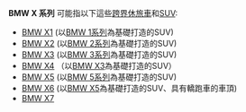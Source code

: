 '''BMW X 系列''' 可能指以下這些[[跨界休旅車|跨界休旅車]]和[[SUV|SUV]]:
*[[BMW_X1|BMW X1]] (以[[BMW_1系列|BMW 1系列]]為基礎打造的SUV)
*[[BMW_X2|BMW X2]] (以[[BMW_2系列|BMW 2系列]]為基礎打造的SUV)
*[[BMW_X3|BMW X3]] (以[[BMW_3系列|BMW 3系列]]為基礎打造的SUV)
*[[BMW_X4|BMW X4]] （以[[BMW_X3|BMW X3]]為基礎打造的SUV）
*[[BMW_X5|BMW X5]] (以[[BMW_5系列|BMW 5系列]]為基礎打造的SUV)
*[[BMW_X6|BMW X6]] (以[[BMW_X5|BMW X5]]為基礎打造的SUV、具有轎跑車的車頂)
*[[BMW_X7|BMW X7]] 

{{BMW cars}}
{{SIA}}